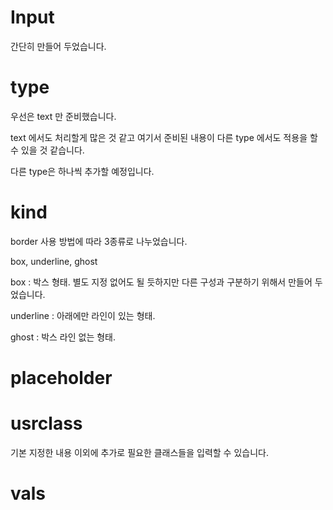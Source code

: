 

<Meta title="LUsoft Components/Components/InputText/Overview" />

# Input

간단히 만들어 두었습니다.

# type

우선은 text 만 준비했습니다.

text 에서도 처리할게 많은 것 같고 여기서 준비된 내용이 다른 type 에서도 적용을 할 수 있을 것 같습니다.

다른 type은 하나씩 추가할 예정입니다.

# kind

border 사용 방법에 따라 3종류로 나누었습니다.

box, underline, ghost

box : 박스 형태. 별도 지정 없어도 될 듯하지만 다른 구성과 구분하기 위해서 만들어 두었습니다.

underline : 아래에만 라인이 있는 형태.

ghost : 박스 라인 없는 형태.

# placeholder

# usrclass

기본 지정한 내용 이외에 추가로 필요한 클래스들을 입력할 수 있습니다.

# vals